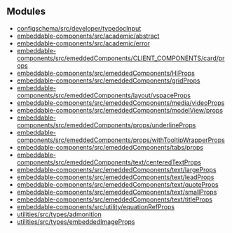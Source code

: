 ## Modules

- [configschema/src/developer/typedocInput](/configschema.src.developer.typedocInput.mdx)
- [embeddable-components/src/academic/abstract](/embeddable-components.src.academic.abstract.mdx)
- [embeddable-components/src/academic/error](/embeddable-components.src.academic.error.mdx)
- [embeddable-components/src/emeddedComponents/CLIENT_COMPONENTS/card/props](/embeddable-components.src.emeddedComponents.CLIENT_COMPONENTS.card.props.mdx)
- [embeddable-components/src/emeddedComponents/HlProps](/embeddable-components.src.emeddedComponents.HlProps.mdx)
- [embeddable-components/src/emeddedComponents/gridProps](/embeddable-components.src.emeddedComponents.gridProps.mdx)
- [embeddable-components/src/emeddedComponents/layout/vspaceProps](/embeddable-components.src.emeddedComponents.layout.vspaceProps.mdx)
- [embeddable-components/src/emeddedComponents/media/videoProps](/embeddable-components.src.emeddedComponents.media.videoProps.mdx)
- [embeddable-components/src/emeddedComponents/modelView/props](/embeddable-components.src.emeddedComponents.modelView.props.mdx)
- [embeddable-components/src/emeddedComponents/props/underlineProps](/embeddable-components.src.emeddedComponents.props.underlineProps.mdx)
- [embeddable-components/src/emeddedComponents/props/withTooltipWrapperProps](/embeddable-components.src.emeddedComponents.props.withTooltipWrapperProps.mdx)
- [embeddable-components/src/emeddedComponents/tabs/props](/embeddable-components.src.emeddedComponents.tabs.props.mdx)
- [embeddable-components/src/emeddedComponents/text/centeredTextProps](/embeddable-components.src.emeddedComponents.text.centeredTextProps.mdx)
- [embeddable-components/src/emeddedComponents/text/largeProps](/embeddable-components.src.emeddedComponents.text.largeProps.mdx)
- [embeddable-components/src/emeddedComponents/text/leadProps](/embeddable-components.src.emeddedComponents.text.leadProps.mdx)
- [embeddable-components/src/emeddedComponents/text/quoteProps](/embeddable-components.src.emeddedComponents.text.quoteProps.mdx)
- [embeddable-components/src/emeddedComponents/text/smallProps](/embeddable-components.src.emeddedComponents.text.smallProps.mdx)
- [embeddable-components/src/emeddedComponents/text/titleProps](/embeddable-components.src.emeddedComponents.text.titleProps.mdx)
- [embeddable-components/src/utility/equationRefProps](/embeddable-components.src.utility.equationRefProps.mdx)
- [utilities/src/types/admonition](/utilities.src.types.admonition.mdx)
- [utilities/src/types/embeddedImageProps](/utilities.src.types.embeddedImageProps.mdx)
